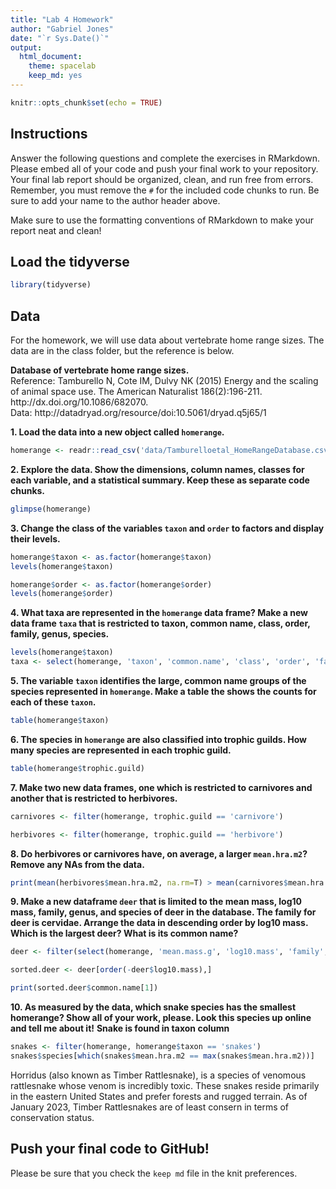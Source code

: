 ```yaml
---
title: "Lab 4 Homework"
author: "Gabriel Jones"
date: "`r Sys.Date()`"
output:
  html_document: 
    theme: spacelab
    keep_md: yes
---
```


```r
knitr::opts_chunk$set(echo = TRUE)
```

## Instructions
Answer the following questions and complete the exercises in RMarkdown. Please embed all of your code and push your final work to your repository. Your final lab report should be organized, clean, and run free from errors. Remember, you must remove the `#` for the included code chunks to run. Be sure to add your name to the author header above.  

Make sure to use the formatting conventions of RMarkdown to make your report neat and clean!  

## Load the tidyverse
```r
library(tidyverse)
```

## Data
For the homework, we will use data about vertebrate home range sizes. The data are in the class folder, but the reference is below.  

**Database of vertebrate home range sizes.**  
Reference: Tamburello N, Cote IM, Dulvy NK (2015) Energy and the scaling of animal space use. The American Naturalist 186(2):196-211. http://dx.doi.org/10.1086/682070.  
Data: http://datadryad.org/resource/doi:10.5061/dryad.q5j65/1  

**1. Load the data into a new object called `homerange`.**

```r
homerange <- readr::read_csv('data/Tamburelloetal_HomeRangeDatabase.csv')
```


**2. Explore the data. Show the dimensions, column names, classes for each variable, and a statistical summary. Keep these as separate code chunks.**  

```r
glimpse(homerange)
```

**3. Change the class of the variables `taxon` and `order` to factors and display their levels.**  

```r
homerange$taxon <- as.factor(homerange$taxon)
levels(homerange$taxon)
```

```r
homerange$order <- as.factor(homerange$order)
levels(homerange$order)
```


**4. What taxa are represented in the `homerange` data frame? Make a new data frame `taxa` that is restricted to taxon, common name, class, order, family, genus, species.**

```r
levels(homerange$taxon)
taxa <- select(homerange, 'taxon', 'common.name', 'class', 'order', 'family', 'genus', 'species')
```

**5. The variable `taxon` identifies the large, common name groups of the species represented in `homerange`. Make a table the shows the counts for each of these `taxon`.**  

```r
table(homerange$taxon)
```

**6. The species in `homerange` are also classified into trophic guilds. How many species are represented in each trophic guild.**  

```r
table(homerange$trophic.guild)
```

**7. Make two new data frames, one which is restricted to carnivores and another that is restricted to herbivores.**

```r
carnivores <- filter(homerange, trophic.guild == 'carnivore')
```

```r
herbivores <- filter(homerange, trophic.guild == 'herbivore')
```

**8. Do herbivores or carnivores have, on average, a larger `mean.hra.m2`? Remove any NAs from the data.**

```r
print(mean(herbivores$mean.hra.m2, na.rm=T) > mean(carnivores$mean.hra.m2, na.rm=T))
```

**9. Make a new dataframe `deer` that is limited to the mean mass, log10 mass, family, genus, and species of deer in the database. The family for deer is cervidae. Arrange the data in descending order by log10 mass. Which is the largest deer? What is its common name?**  

```r
deer <- filter(select(homerange, 'mean.mass.g', 'log10.mass', 'family', 'genus', 'species', 'common.name'), family == 'cervidae')
```

```r
sorted.deer <- deer[order(-deer$log10.mass),]
```

```r
print(sorted.deer$common.name[1])
```

**10. As measured by the data, which snake species has the smallest homerange? Show all of your work, please. Look this species up online and tell me about it!** **Snake is found in taxon column**

```r
snakes <- filter(homerange, homerange$taxon == 'snakes')
snakes$species[which(snakes$mean.hra.m2 == max(snakes$mean.hra.m2))]
```
Horridus (also known as Timber Rattlesnake), is a species of venomous rattlesnake whose venom is incredibly toxic. These snakes reside primarily in the eastern United States and prefer forests and rugged terrain. As of January 2023, Timber Rattlesnakes are of least consern in terms of conservation status. 

## Push your final code to GitHub!
Please be sure that you check the `keep md` file in the knit preferences.   